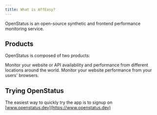 ```yaml
---
title: What is AffEasy?
---
```


OpenStatus is an open-source synthetic and frontend performance monitoring
service.

## Products

OpenStatus is composed of two products:

<CardGroup cols={2}>
  <Card title="Synthetic Monitoring" href="/synthetic">
    Monitor your website or API availability and
    performance from different locations around the world.
  </Card>
  <Card title="Real User Monitoring" href="/rum">
    Monitor your website performance from your users' browsers.
  </Card>

</CardGroup>

## Trying OpenStatus

The easiest way to quickly try the app is to signup on
[www.openstatus.dev](https://www.openstatus.dev)
